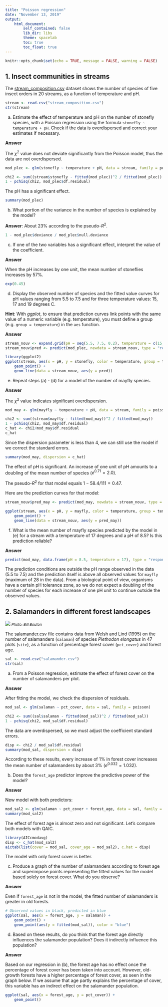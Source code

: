 ```yaml
---
title: "Poisson regression"
date: "November 13, 2019"
output: 
    html_document:
        self_contained: false
        lib_dir: libs
        theme: spacelab
        toc: true
        toc_float: true
---
```


```r
knitr::opts_chunk$set(echo = TRUE, message = FALSE, warning = FALSE)
```

## 1. Insect communities in streams

The [stream_composition.csv](stream_composition.csv) dataset shows the number of species of five insect orders in 20 streams, as a function of temperature and pH.

```r
stream <- read.csv("stream_composition.csv")
str(stream)
```

a) Estimate the effect of temperature and pH on the number of stonefly species, with a Poisson regression using the formula `stonefly ~ temperature + pH`. Check if the data is overdispersed and correct your estimates if necessary.

**Answer**

The $\chi^2$ value does not deviate significantly from the Poisson model, thus the data are not overdispersed.

```r
mod_plec <- glm(stonefly ~ temperature + pH, data = stream, family = poisson)

chi2 <- sum((stream$stonefly - fitted(mod_plec))^2 / fitted(mod_plec))
1 - pchisq(chi2, mod_plec$df.residual)
```

The pH has a significant effect.

```r
summary(mod_plec)
```


b) What portion of the variance in the number of species is explained by the model?

**Answer**: About 23% according to the pseudo-$R^2$.

```r
1 - mod_plec$deviance / mod_plec$null.deviance
```


c) If one of the two variables has a significant effect, interpret the value of the coefficient.

**Answer**

When the pH increases by one unit, the mean number of stoneflies increases by 57%.

```r
exp(0.45)
```


d) Display the observed number of species and the fitted value curves for pH values ranging from 5.5 to 7.5 and for three temperature values: 15, 17 and 19 degrees C.

**Hint**: With *ggplot*, to ensure that prediction curves link points with the same value of a numeric variable (e.g. temperature), you must define a group (e.g. `group = temperature`) in the `aes` function.

**Answer**

```r
stream_nouv <- expand.grid(pH = seq(5.5, 7.5, 0.2), temperature = c(15, 17, 19))
stream_nouv$pred <- predict(mod_plec, newdata = stream_nouv, type = "response")

library(ggplot2)
ggplot(stream, aes(x = pH, y = stonefly, color = temperature, group = temperature)) +
    geom_point() +
    geom_line(data = stream_nouv, aes(y = pred))
```


e) Repeat steps (a) - (d) for a model of the number of mayfly species.

**Answer**

The $\chi^2$ value indicates significant overdispersion. 

```r
mod_may <- glm(mayfly ~ temperature + pH, data = stream, family = poisson)

chi2 <- sum((stream$mayfly - fitted(mod_may))^2 / fitted(mod_may))
1 - pchisq(chi2, mod_may$df.residual)
c_hat <- chi2/mod_may$df.residual
c_hat
```

Since the dispersion parameter is less than 4, we can still use the model if we correct the standard errors.

```r
summary(mod_may, dispersion = c_hat)
```

The effect of pH is significant. An increase of one unit of pH amounts to a doubling of the mean number of species ($e^{0.71} = 2.0$).

The pseudo-$R^2$ for that model equals $1 - 58.4 / 111 = 0.47$.

Here are the prediction curves for that model:

```r
stream_nouv$pred_may <- predict(mod_may, newdata = stream_nouv, type = "response")

ggplot(stream, aes(x = pH, y = mayfly, color = temperature, group = temperature)) +
    geom_point() +
    geom_line(data = stream_nouv, aes(y = pred_may))
```


f) What is the mean number of mayfly species predicted by the model in (e) for a stream with a temperature of 17 degrees and a pH of 8.5? Is this prediction reliable?

**Answer**

```r
predict(mod_may, data.frame(pH = 8.5, temperature = 17), type = "response")
```

The prediction conditions are outside the pH range observed in the data (5.5 to 7.5) and the prediction itself is above all observed values for `mayfly` (maximum of 28 in the data). From a biological point of view, organisms have a certain pH tolerance zone, so we do not expect a doubling of the number of species for each increase of one pH unit to continue outside the observed values.


## 2. Salamanders in different forest landscapes

![](../images/Plethodon_elongatus.jpg)
<small>*Photo: Bill Bouton*</small>

The [salamander.csv](salamander.csv) file contains data from Welsh and Lind (1995) on the number of salamanders (`salaman`) of species *Plethodon elongatus* in 47 plots (`site`), as a function of percentage forest cover (`pct_cover`) and forest age.

```r
sal <- read.csv("salamander.csv")
str(sal)
```

a) From a Poisson regression, estimate the effect of forest cover on the number of salamanders per plot.

**Answer**

After fitting the model, we check the dispersion of residuals.

```r
mod_sal <- glm(salaman ~ pct_cover, data = sal, family = poisson)

chi2 <- sum((sal$salaman - fitted(mod_sal))^2 / fitted(mod_sal))
1 - pchisq(chi2, mod_sal$df.residual)
```

The data are overdispersed, so we must adjust the coefficient standard errors.

```r
disp <- chi2 / mod_sal$df.residual
summary(mod_sal, dispersion = disp)
```

According to these results, every increase of 1% in forest cover increases the mean number of salamanders by about 3% ($e^{0.032} = 1.032$).


b) Does the `forest_age` predictor improve the predictive power of the model?

**Answer**

New model with both predictors:

```r
mod_sal2 <- glm(salaman ~ pct_cover + forest_age, data = sal, family = poisson)
summary(mod_sal2)
```

The effect of forest age is almost zero and not significant. Let's compare both models with QAIC.

```r
library(AICcmodavg)
disp <- c_hat(mod_sal2)
aictab(list(cover = mod_sal, cover_age = mod_sal2), c.hat = disp)
```

The model with only forest cover is better.


c) Produce a graph of the number of salamanders according to forest age and superimpose points representing the fitted values for the model based solely on forest cover. What do you observe?

**Answer**

Even if `forest_age` is not in the model, the fitted number of salamanders is greater in old forests.

```r
# Observed values in black, predicted in blue
ggplot(sal, aes(x = forest_age, y = salaman)) +
    geom_point() +
    geom_point(aes(y = fitted(mod_sal)), color = "blue") 
```


d) Based on these results, do you think that the forest age directly influences the salamander population? Does it indirectly influence this population?

**Answer**

Based on our regression in (b), the forest age has no effect once the percentage of forest cover has been taken into account. However, old-growth forests have a higher percentage of forest cover, as seen in the graph below. If we assume that age partly explains the percentage of cover, this variable has an indirect effect on the salamander population. 

```r
ggplot(sal, aes(x = forest_age, y = pct_cover)) + 
    geom_point()
```




